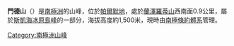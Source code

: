 {{coord|74|50|S|71|36|W|source:GNIS|display=title}}

'''門德山'''（{{lang-en|Mount Mende}}）是[[南極洲|南極洲]]的山峰，位於[[帕爾默地|帕爾默地]]，處於[[蘭澤羅蒂山|蘭澤羅蒂山]]西南面0.9公里，屬於[[斯凱海冰原島峰|斯凱海冰原島峰]]的一部分，海拔高度約1,500米，現時由[[南極條約體系|南極條約體系]]管理。

{{Antarctica-geo-stub}}
[[Category:南極洲山峰|Category:南極洲山峰]]